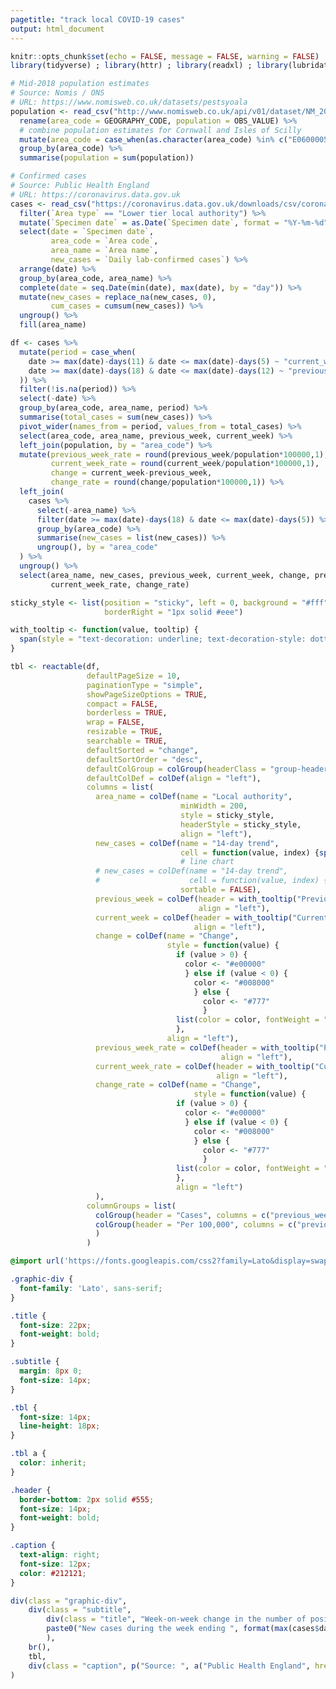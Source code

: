 ```yaml
---
pagetitle: "track local COVID-19 cases"
output: html_document
---
```


```r
knitr::opts_chunk$set(echo = FALSE, message = FALSE, warning = FALSE)
library(tidyverse) ; library(httr) ; library(readxl) ; library(lubridate) ; library(reactable) ; library(zoo) ; library(shiny) ; library(sparkline)

# Mid-2018 population estimates
# Source: Nomis / ONS
# URL: https://www.nomisweb.co.uk/datasets/pestsyoala
population <- read_csv("http://www.nomisweb.co.uk/api/v01/dataset/NM_2002_1.data.csv?geography=1820327937...1820328318&date=latest&gender=0&c_age=200&measures=20100&select=geography_code,obs_value") %>% 
  rename(area_code = GEOGRAPHY_CODE, population = OBS_VALUE) %>% 
  # combine population estimates for Cornwall and Isles of Scilly
  mutate(area_code = case_when(as.character(area_code) %in% c("E06000052", "E06000053") ~ "E06000052", TRUE ~ area_code)) %>% 
  group_by(area_code) %>% 
  summarise(population = sum(population))

# Confirmed cases
# Source: Public Health England
# URL: https://coronavirus.data.gov.uk
cases <- read_csv("https://coronavirus.data.gov.uk/downloads/csv/coronavirus-cases_latest.csv") %>% 
  filter(`Area type` == "Lower tier local authority") %>%
  mutate(`Specimen date` = as.Date(`Specimen date`, format = "%Y-%m-%d")) %>% 
  select(date = `Specimen date`,
         area_code = `Area code`,
         area_name = `Area name`,
         new_cases = `Daily lab-confirmed cases`) %>% 
  arrange(date) %>% 
  group_by(area_code, area_name) %>%
  complete(date = seq.Date(min(date), max(date), by = "day")) %>% 
  mutate(new_cases = replace_na(new_cases, 0),
         cum_cases = cumsum(new_cases)) %>% 
  ungroup() %>% 
  fill(area_name)
```

```r
df <- cases %>% 
  mutate(period = case_when(
    date >= max(date)-days(11) & date <= max(date)-days(5) ~ "current_week",
    date >= max(date)-days(18) & date <= max(date)-days(12) ~ "previous_week"
  )) %>% 
  filter(!is.na(period)) %>% 
  select(-date) %>%
  group_by(area_code, area_name, period) %>% 
  summarise(total_cases = sum(new_cases)) %>% 
  pivot_wider(names_from = period, values_from = total_cases) %>% 
  select(area_code, area_name, previous_week, current_week) %>% 
  left_join(population, by = "area_code") %>% 
  mutate(previous_week_rate = round(previous_week/population*100000,1),
         current_week_rate = round(current_week/population*100000,1),
         change = current_week-previous_week,
         change_rate = round(change/population*100000,1)) %>% 
  left_join(
    cases %>% 
      select(-area_name) %>% 
      filter(date >= max(date)-days(18) & date <= max(date)-days(5)) %>% 
      group_by(area_code) %>% 
      summarise(new_cases = list(new_cases)) %>% 
      ungroup(), by = "area_code"
  ) %>% 
  ungroup() %>% 
  select(area_name, new_cases, previous_week, current_week, change, previous_week_rate, 
         current_week_rate, change_rate)

sticky_style <- list(position = "sticky", left = 0, background = "#fff", zIndex = 1,
                     borderRight = "1px solid #eee")

with_tooltip <- function(value, tooltip) {
  span(style = "text-decoration: underline; text-decoration-style: dotted;", title = tooltip, value)
}

tbl <- reactable(df, 
                 defaultPageSize = 10,
                 paginationType = "simple",
                 showPageSizeOptions = TRUE,
                 compact = FALSE,
                 borderless = TRUE,
                 wrap = FALSE,
                 resizable = TRUE,
                 searchable = TRUE,
                 defaultSorted = "change",
                 defaultSortOrder = "desc",
                 defaultColGroup = colGroup(headerClass = "group-header", align = "left"),
                 defaultColDef = colDef(align = "left"),
                 columns = list(
                   area_name = colDef(name = "Local authority",
                                      minWidth = 200,
                                      style = sticky_style,
                                      headerStyle = sticky_style,
                                      align = "left"),
                   new_cases = colDef(name = "14-day trend", 
                                      cell = function(value, index) {sparkline(df$new_cases[[index]], type = "bar", barColor = "#39809E", zeroColor = "#FFFFFF", barWidth = 10, barSpacing = 2, chartRangeMin = 0, chartRangeMax = max(pull(filter(cases, date >= max(date)-days(18)), new_cases)))},
                                      # line chart
                   # new_cases = colDef(name = "14-day trend", 
                   #                    cell = function(value, index) {sparkline(df$new_cases[[index]], type = "line", lineColor = "#5E5E5E", fillColor = "#DFDFDF", lineWidth = 2, spotColor = '#5E5E5E', minSpotColor = '#5E5E5E', maxSpotColor = '#e00000', highlightSpotColor = '#000000', highlightLineColor = '#000000', spotRadius = 3)},
                                      sortable = FALSE),
                   previous_week = colDef(header = with_tooltip("Previous", paste("Week ending", format(max(cases$date)-days(12),'%A %d %B'))),
                                          align = "left"),
                   current_week = colDef(header = with_tooltip("Current", paste("Week ending", format(max(cases$date)-days(5),'%A %d %B'))),
                                         align = "left"),
                   change = colDef(name = "Change",
                                   style = function(value) {
                                     if (value > 0) {
                                       color <- "#e00000"
                                       } else if (value < 0) {
                                         color <- "#008000"
                                         } else {
                                           color <- "#777"
                                           }
                                     list(color = color, fontWeight = "bold")
                                     },
                                   align = "left"),
                   previous_week_rate = colDef(header = with_tooltip("Previous", paste("Week ending", format(max(cases$date)-days(12),'%A %d %B'))),
                                               align = "left"),
                   current_week_rate = colDef(header = with_tooltip("Current", paste("Week ending", format(max(cases$date)-days(5),'%A %d %B'))),
                                              align = "left"),
                   change_rate = colDef(name = "Change",
                                         style = function(value) {
                                     if (value > 0) {
                                       color <- "#e00000"
                                       } else if (value < 0) {
                                         color <- "#008000"
                                         } else {
                                           color <- "#777"
                                           }
                                     list(color = color, fontWeight = "bold")
                                     },
                                     align = "left")
                   ),
                 columnGroups = list(
                   colGroup(header = "Cases", columns = c("previous_week", "current_week", "change")),
                   colGroup(header = "Per 100,000", columns = c("previous_week_rate", "current_week_rate", "change_rate"))
                   )
                 )
```

```css
@import url('https://fonts.googleapis.com/css2?family=Lato&display=swap');

.graphic-div {
  font-family: 'Lato', sans-serif;
}

.title {
  font-size: 22px;
  font-weight: bold;
}

.subtitle {
  margin: 8px 0;
  font-size: 14px;
}

.tbl {
  font-size: 14px;
  line-height: 18px;
}

.tbl a {
  color: inherit;
}

.header {
  border-bottom: 2px solid #555;
  font-size: 14px;
  font-weight: bold;
}

.caption {
  text-align: right;
  font-size: 12px;
  color: #212121;
}
```

```r
div(class = "graphic-div",
    div(class = "subtitle",
        div(class = "title", "Week-on-week change in the number of positive cases identified through ", a("pillar 1 and 2", href = 'https://www.gov.uk/government/publications/coronavirus-covid-19-scaling-up-testing-programmes/coronavirus-covid-19-scaling-up-our-testing-programmes', target = "_blank"), " testing by local authority"),
        paste0("New cases during the week ending ", format(max(cases$date)-days(5),'%d %B'), ", compared with the week ending ", format(max(cases$date)-days(12),'%d %B'))
        ),
    br(),
    tbl,
    div(class = "caption", p("Source: ", a("Public Health England", href = 'https://coronavirus.data.gov.uk/', target = "_blank"), " | ", a("Office for National Statistics", href = 'https://www.nomisweb.co.uk/datasets/pestsyoala', target = "_blank")))
)
```
